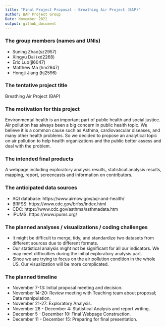 ```yaml
---
title: "Final Project Proposal - Breathing Air Project (BAP)"
author: BAP Project Group
Date: November 2022
output: github_document
---
```

### The group members (names and UNIs)
* Suning Zhao(sz2957)
* Xingyu Dai (xd2268)
* Eric Luo(jl6047)
* Matthew Ma (hm2947)
* Hongji Jiang (hj2596)

### The tentative project title
Breathing Air Project (BAP)

### The motivation for this project
Environmental health is an important part of public health and social justice. Air pollution has always been a big concern in public health topic. We believe it is a common cause such as Asthma, cardiovascular diseases, and many other health problems. So we decided to propose an analytical topic on air pollution to help health organizations and the public better assess and deal with the problem.

### The intended final products
A webpage including exploratory analysis results, statistical analysis results, mapping, report, screencasts and information on contributors.

### The anticipated data sources
* AQI database: https://www.airnow.gov/aqi-and-health/
* BRFSS: https://www.cdc.gov/brfss/index.html
* CDC: https://www.cdc.gov/asthma/asthmadata.htm
* IPUMS: https://www.ipums.org/

### The planned analyses / visualizations / coding challenges
* It might be difficult to merge, tidy, and standardize two datasets from different sources due to different formats.
* Our statistical analysis might not be significant for all our indicators. We may meet difficulties during the initial exploratory analysis part.
* Since we are trying to focus on the air pollution condition in the whole US. Our visualization will be more complicated.

### The planned timeline
* November 7-13: Initial proposal meeting and decision.
* November 14-20: Review meeting with Teaching team about proposal; Data manipulation.
* November 21-27: Exploratory Analysis.
* November 28 - December 4: Statistical Analysis and report writing.
* December 5 - December 10: Final Webpage Construction.
* December 11 - December 15: Preparing for final presentation.


